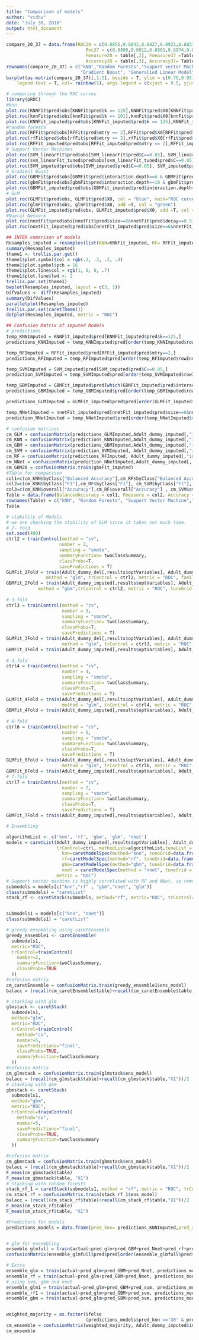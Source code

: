 ```yaml
---
title: "Comparison of models"
author: "vidhu"
date: "July 30, 2018"
output: html_document
---
```

```r
compare_20_37 = data.frame(ROC20 = c(0.8855,0.8842,0.8827,0.8921,0.8837),
                              Roc37 = c(0.8898,0.8912,0.8861,0.8974,0.8896),
                              Fmeasure20 = table[,2], Fmeasure37 =Table[1:5,2],
                              Accuracy20 = table[,3], Accuracy37= Table[1:5,3])
rownames(compare_20_37) = c("kNN","Random Forests","Support vector Machine",
                            "Gradient Boost", "Generalied Linear Model"   )
barplot(as.matrix(compare_20_37)[,1:2], beside = T, ylim = c(0.75,0.95), 
    legend.text = T, col= rainbow(5), args.legend = c(xjust = 0.5, yjust=0))

# comparing through the ROC curves
library(pROC)
#knn
plot.roc(KNNFit$pred$obs[KNNFit$pred$k == 125],KNNFit$pred$X0[KNNFit$pred$k == 125], col = "blue", main = "ROC curves for KNN")
plot.roc(knnFit$pred$obs[knnFit$pred$k == 101],knnFit$pred$X0[knnFit$pred$k == 101],add=T, col = "green")
plot.roc(KNNFit_imputed$pred$obs[KNNFit_imputed$pred$k == 125],KNNFit_imputed$pred$X0[KNNFit_imputed$pred$k == 125], add = T,col = "red")
#random forests
plot.roc(RFFit$pred$obs[RFFit$pred$mtry == 2],RFFit$pred$X0[RFFit$pred$mtry == 2], col = "blue", main = "ROC curves for Random Forests")
plot.roc(rfFit$pred$obs[rfFit$pred$mtry == 2],rfFit$pred$X0[rfFit$pred$mtry == 2], add= T, col = "green")
plot.roc(RFFit_imputed$pred$obs[RFFit_imputed$pred$mtry == 2],RFFit_imputed$pred$X0[RFFit_imputed$pred$mtry == 2], add= T, col = "red")
# Support Vector Machines
plot.roc(SVM_linearFit$pred$obs[SVM_linearFit$pred$C==0.05], SVM_linearFit$pred$X0[SVM_linearFit$pred$C==0.05],col = "blue", main = "ROC curves for SVM")
plot.roc(svm_linearFit_tuned$pred$obs[svm_linearFit_tuned$pred$C==0.05], svm_linearFit_tuned$pred$X0[svm_linearFit_tuned$pred$C==0.05], add = T,col = "green")
plot.roc(SVM_imputed$pred$obs[SVM_imputed$pred$C==0.05], SVM_imputed$pred$X0[SVM_imputed$pred$C==0.05], add = T,col = "red")
# Gradient Boost
plot.roc(GBMFit$pred$obs[GBMFit$pred$interaction.depth==6 & GBMFit$pred$n.trees==450 & GBMFit$pred$shrinkage==0.1& GBMFit$pred$n.minobsinnode == 10], GBMFit$pred$X0[GBMFit$pred$interaction.depth==6 & GBMFit$pred$n.trees==450 & GBMFit$pred$shrinkage==0.1& GBMFit$pred$n.minobsinnode == 10], col = "blue", main = "ROC curves for GBM")
plot.roc(gbmFit$pred$obs[gbmFit$pred$interaction.depth==10 & gbmFit$pred$n.trees==100 & gbmFit$pred$shrinkage==0.1& gbmFit$pred$n.minobsinnode == 10], gbmFit$pred$X0[gbmFit$pred$interaction.depth==10 & gbmFit$pred$n.trees==100 & gbmFit$pred$shrinkage==0.1& gbmFit$pred$n.minobsinnode == 10], add = T, col = "green")
plot.roc(GBMFit_imputed$pred$obs[GBMFit_imputed$pred$interaction.depth==6 & GBMFit_imputed$pred$n.trees==450 & GBMFit_imputed$pred$shrinkage==0.1& GBMFit_imputed$pred$n.minobsinnode == 10], GBMFit_imputed$pred$X0[GBMFit_imputed$pred$interaction.depth==6 & GBMFit_imputed$pred$n.trees==450 & GBMFit_imputed$pred$shrinkage==0.1& GBMFit_imputed$pred$n.minobsinnode == 10], add = T, col = "red")
# GLM
plot.roc(GLMFit$pred$obs, GLMFit$pred$X0, col = "blue", main="ROC curves for GLM")
plot.roc(glmFit$pred$obs, glmFit$pred$X0, add =T, col = "green")
plot.roc(GLMFit_imputed$pred$obs, GLMFit_imputed$pred$X0, add =T, col = "red")
#Nueral Network
plot.roc(nnetFit$pred$obs[nnetFit$pred$size==6&nnetFit$pred$decay==0.5], nnetFit$pred$X0[nnetFit$pred$size==6&nnetFit$pred$decay==0.5], col = "blue", main = "ROC curve for Neural Network")
plot.roc(nnetFit_imputed$pred$obs[nnetFit_imputed$pred$size==6&nnetFit_imputed$pred$decay==0.5], nnetFit_imputed$pred$X0[nnetFit_imputed$pred$size==6&nnetFit_imputed$pred$decay==0.5], add = T, col = "red")


```

```r
## INTER comarison of models
Resamples_imputed = resamples(list(KNN=KNNFit_imputed, RF= RFFit_imputed,SVM= SVM_imputed,GBM37 = GBMFit_imputed, GLM =GLMFit_imputed, NNet= nnetFit_imputed, GBM20 = gbmFit_imputed))
summary(Resamples_imputed)
theme1 <- trellis.par.get()
theme1$plot.symbol$col = rgb(.2, .2, .2, .4)
theme1$plot.symbol$pch = 16
theme1$plot.line$col = rgb(1, 0, 0, .7)
theme1$plot.line$lwd <- 2
trellis.par.set(theme1)
bwplot(Resamples_imputed, layout = c(3, 1))
DifValues <- diff(Resamples_imputed)
summary(DifValues)
parallelplot(Resamples_imputed)
trellis.par.set(caretTheme())
dotplot(Resamples_imputed, metric = "ROC")
```
```r
## Confusion Matrix of imputed Models
# predictions
temp_KNNImputed = KNNFit_imputed$pred[KNNFit_imputed$pred$k==125,]
predictions_KNNImputed = temp_KNNImputed$pred[order(temp_KNNImputed$rowIndex)]

temp_RFImputed = RFFit_imputed$pred[RFFit_imputed$pred$mtry==2,]
predictions_RFImputed = temp_RFImputed$pred[order(temp_RFImputed$rowIndex)]

temp_SVMImputed = SVM_imputed$pred[SVM_imputed$pred$C==0.05,]
prediction_SVMImputed = temp_SVMImputed$pred[order(temp_SVMImputed$rowIndex)]

temp_GBMImputed = GBMFit_imputed$pred[which(GBMFit_imputed$pred$interaction.depth==6 & GBMFit_imputed$pred$n.trees==450 & GBMFit_imputed$pred$shrinkage==0.1, GBMFit_imputed$pred$n.minobsinnode == 10),]
predictions_GBMImputed = temp_GBMImputed$pred[order(temp_GBMImputed$rowIndex)]

predictions_GLMImputed = GLMFit_imputed$pred$pred[order(GLMFit_imputed$pred$rowIndex)]

temp_NNetImputed = nnetFit_imputed$pred[nnetFit_imputed$pred$size==6&nnetFit_imputed$pred$decay==0.5,]
prediction_NNetImputed = temp_NNetImputed$pred[order(temp_NNetImputed$rowIndex)]

# confusion matrices
cm_GLM = confusionMatrix(predictions_GLMImputed,Adult_dummy_imputed[,"income"], positive = "X0")
cm_KNN = confusionMatrix(predictions_KNNImputed,Adult_dummy_imputed[,"income"], positive = "X0")
cm_GBM = confusionMatrix(predictions_GBMImputed,Adult_dummy_imputed[,"income"], positive = "X0")
cm_SVM = confusionMatrix(prediction_SVMImputed, Adult_dummy_imputed[,"income"], positive = "X0" )
cm_RF = confusionMatrix(predictions_RFImputed, Adult_dummy_imputed[,"income"], positive = "X0")
cm_NNet = confusionMatrix(prediction_NNetImputed,Adult_dummy_imputed[, "income"], positive = "X0" )
cm_GBM20 = confusionMatrix.train(gbmFit_imputed)
#Table for comparison
col1=c(cm_KNN$byClass["Balanced Accuracy"],cm_RF$byClass["Balanced Accuracy"], cm_SVM$byClass["Balanced Accuracy"] , cm_GBM$byClass["Balanced Accuracy"], cm_GLM$byClass["Balanced Accuracy"], cm_NNet$byClass["Balanced Accuracy"])
col2=c(cm_KNN$byClass["F1"],cm_RF$byClass["F1"], cm_SVM$byClass["F1"], cm_GBM$byClass["F1"], cm_GLM$byClass["F1"], cm_NNet$byClass["F1"])
col3=c(cm_KNN$overall["Accuracy"],cm_RF$overall["Accuracy"] , cm_SVM$overall["Accuracy"], cm_GBM$overall["Accuracy"], cm_GLM$overall["Accuracy"], cm_NNet$overall["Accuracy"])
Table = data.frame(BalancedAccuracy = col1, Fmeasure = col2, Accuracy = col3)
rownames(Table) = c("kNN", "Random Forests", "Support Vector Machine","Gradient Boost","Generalized Linear Model", "Neural Network")
Table
```

```r
# stability of Models
# we are checking the stability of GLM since it takes not much time.
# 2- fold
set.seed(400)
ctrl2 = trainControl(method = "cv", 
                    number = 2, 
                    sampling = "smote",
                    summaryFunction= twoClassSummary, 
                    classProbs=T,
                    savePredictions = T)
GLMFit_2Fold = train(Adult_dummy_del[,results$optVariables], Adult_dummy_del[,"income"], 
               method = "glm", trControl = ctrl2, metric = "ROC", family="binomial")
GBMFit_2Fold = train(Adult_dummy_imputed[,results$optVariables], Adult_dummy_imputed[,"income"],
            method = "gbm",trControl = ctrl2, metric = "ROC", tuneGrid = expand.grid(n.trees = 450, interaction.depth =
                                                                                                                                                                             6, shrinkage = 0.1, n.minobsinnode = 10))
# 3-fold
ctrl3 = trainControl(method = "cv", 
                     number = 3, 
                     sampling = "smote",
                     summaryFunction= twoClassSummary, 
                     classProbs=T,
                     savePredictions = T)
GLMFit_3Fold = train(Adult_dummy_del[,results$optVariables], Adult_dummy_del[,"income"], 
                     method = "glm", trControl = ctrl3, metric = "ROC", family="binomial")
GBMFit_3Fold = train(Adult_dummy_imputed[,results$optVariables], Adult_dummy_imputed[,"income"], method = "gbm",trControl = ctrl3, metric = "ROC", tuneGrid = expand.grid(n.trees = 450, interaction.depth =
                                                                                                                                                                             6, shrinkage = 0.1, n.minobsinnode = 10))
# 4-fold
ctrl4 = trainControl(method = "cv", 
                     number = 4, 
                     sampling = "smote",
                     summaryFunction= twoClassSummary, 
                     classProbs=T,
                     savePredictions = T)
GLMFit_4Fold = train(Adult_dummy_del[,results$optVariables], Adult_dummy_del[,"income"], 
                     method = "glm", trControl = ctrl4, metric = "ROC", family="binomial")
GBMFit_4Fold = train(Adult_dummy_imputed[,results$optVariables], Adult_dummy_imputed[,"income"], method = "gbm",trControl = ctrl4, metric = "ROC", tuneGrid = expand.grid(n.trees = 450, interaction.depth =6, shrinkage = 0.1, n.minobsinnode = 10))
                                                                                                                                                                            
# 6-fold
ctrl6 = trainControl(method = "cv", 
                     number = 6, 
                     sampling = "smote",
                     summaryFunction= twoClassSummary, 
                     classProbs=T,
                     savePredictions = T)
GLMFit_6Fold = train(Adult_dummy_del[,results$optVariables], Adult_dummy_del[,"income"], 
                     method = "glm", trControl = ctrl6, metric = "ROC", family="binomial")
GBMFit_6Fold = train(Adult_dummy_imputed[,results$optVariables], Adult_dummy_imputed[,"income"], method = "gbm",trControl = ctrl6, metric = "ROC", tuneGrid = expand.grid(n.trees = 450, interaction.depth =6, shrinkage = 0.1, n.minobsinnode = 10))
# 7-fold
ctrl7 = trainControl(method = "cv", 
                     number = 7, 
                     sampling = "smote",
                     summaryFunction= twoClassSummary, 
                     classProbs=T,
                     savePredictions = T)
GBMFit_7Fold = train(Adult_dummy_imputed[,results$optVariables], Adult_dummy_imputed[,"income"], method = "gbm",trControl = ctrl7, metric = "ROC", tuneGrid = expand.grid(n.trees = 450, interaction.depth =6, shrinkage = 0.1, n.minobsinnode = 10))
```
```r
# Ensembling

algorithmList <- c('knn', 'rf', 'gbm', 'glm', 'nnet')
models = caretList(Adult_dummy_imputed[,results$optVariables], Adult_dummy_imputed[,"income"],
                   trControl=ctrl, methodList=algorithmList,tuneList = list(
                     knn=caretModelSpec(method="knn", tuneGrid=data.frame(k=125)),
                     rf=caretModelSpec(method="rf", tuneGrid=data.frame(.mtry=2)),
                     gbm=caretModelSpec(method="gbm", tuneGrid=data.frame(n.trees = 450, interaction.depth = 6, shrinkage = 0.1, n.minobsinnode = 10)),
                     nnet = caretModelSpec(method = "nnet", tuneGrid = data.frame(size = 6, decay = 0.5))),
                   metric = "ROC")
# Support vector machine is highly correlated with RF and NNet. so removing SVM
submodels = models[c("knn","rf" , "gbm","nnet", "glm")]
class(submodels) = "caretList"
stack_rf <- caretStack(submodels, method="rf", metric="ROC", trControl=ctrl)


submodels1 = models[c("knn", "nnet")]
class(submodels1) = "caretList"

# greedy ensembling using caretEnsemble
greedy_ensemble1 <- caretEnsemble(
  submodels1, 
  metric="ROC",
  trControl=trainControl(
    number=2,
    summaryFunction=twoClassSummary,
    classProbs=TRUE
  ))
#cofusion matrix
cm_caretEnsemble = confusionMatrix.train(greedy_ensemble1$ens_model)
balacc = (recall(cm_caretEnsemble$table)+recall(cm_caretEnsemble$table,"X1"))/2

# stacking with glm
glmstack <- caretStack(
  submodels1,
  method="glm",
  metric="ROC",
  trControl=trainControl(
    method="cv",
    number=5,
    savePredictions="final",
    classProbs=TRUE,
    summaryFunction=twoClassSummary
  ))
#cofusion matrix
cm_glmstack = confusionMatrix.train(glmstack$ens_model)
balacc = (recall(cm_glmstack$table)+recall(cm_glmstack$table,"X1"))/2
# stacking with gbm
gbmstack <- caretStack(
  submodels1,
  method="gbm",
  metric="ROC",
  trControl=trainControl(
    method="cv",
    number=5,
    savePredictions="final",
    classProbs=TRUE,
    summaryFunction=twoClassSummary
  ))

#cofusion matrix
cm_gbmstack = confusionMatrix.train(gbmstack$ens_model)
balacc = (recall(cm_gbmstack$table)+recall(cm_gbmstack$table,"X1"))/2
F_meas(cm_gbmstack$table)
F_meas(cm_gbmstack$table, "X1")
# Stacking with random forests
stack_rf_1 = caretStack(submodels1, method = "rf", metric = "ROC", trControl = ctrl)
cm_stack_rf = confusionMatrix.train(stack_rf_1$ens_model)
balacc = (recall(cm_stack_rf$table)+recall(cm_stack_rf$table,"X1"))/2
F_meas(cm_stack_rf$table)
F_meas(cm_stack_rf$table, "X1")
```


```r
#Predictors for models 
predictions_models = data.frame(pred_knn= predictions_KNNImputed,pred_rf =predictions_RFImputed, pred_svm = prediction_SVMImputed,pred_GBM = predictions_GBMImputed, pred_glm = predictions_GLMImputed,pred_Nnet= prediction_NNetImputed,actual= Adult_dummy_imputed$income) 


# glm for ensembling
ensemble_glmfull = train(actual~pred_glm+pred_GBM+pred_Nnet+pred_rf+pred_knn+pred_svm, predictions_models,method = "glm", family = "binomial", metric= "ROC", trControl=ctrl)
confusionMatrix(ensemble_glmfull$pred$pred[order(ensemble_glmfull$pred$rowIndex)], Adult_dummy_imputed[,"income"])

# Extra
ensemble_glm = train(actual~pred_glm+pred_GBM+pred_Nnet, predictions_models,method = "glm", family = "binomial", metric= "ROC", trControl=ctrl)
ensemble_rf = train(actual~pred_glm+pred_GBM+pred_Nnet, predictions_models,method = "rf", metric= "ROC", trControl=ctrl3)
# using svm, gbm and nnet 
ensemble_glm1 = train(actual~pred_glm+pred_GBM+pred_svm, predictions_models,method = "glm", family = "binomial", metric= "ROC", trControl=ctrl)
ensemble_rf1 = train(actual~pred_glm+pred_GBM+pred_svm, predictions_models,method = "rf", metric= "ROC", trControl=ctrl3)
ensemble_gbm = train(actual~pred_glm+pred_GBM+pred_svm, predictions_models,method = "gbm", metric= "ROC", trControl=ctrl3)



```


```r
weighted_majority = as.factor(ifelse
                              (predictions_models$pred_knn =='X0' & predictions_models$pred_rf =='X0', 'X0', ifelse(predictions_models$pred_knn =='X1' &  predictions_models$pred_rf =='X1', 'X1', ifelse( predictions_models$pred_Nnet =='X1', 'X1','X0'))))
cm_ensemble = confusionMatrix(weighted_majority, Adult_dummy_imputed$income, 'X1')
cm_ensemble

```





